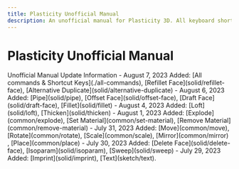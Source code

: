 ```yaml
---
title: Plasticity Unofficial Manual
description: An unofficial manual for Plasticity 3D. All keyboard shortcuts. Updated daily!
---
```


# Plasticity Unofficial Manual

<Cards>
    <Card title="All commands & Shortcut Keys" href="./all-commands" />
    <Card title="Getting Started" href="./start" />
    <Card title="3D Viewport" href="./3d-viewport" />
    <Card title="Tools" href="./tool" />
    <Card title="Common Commands" href="./common" />
    <Card title="Sketch Commands" href="./sketch" />
    <Card title="Solid Commands" href="./solid" />
    <Card title="CAD Essentials" href="./cad-essentials" />
</Cards>

<Callout type="info" emoji="ℹ️">
Unofficial Manual Update Information
- August 7, 2023 Added: [All commands & Shortcut Keys](./all-commands), [Refillet Face](solid/refillet-face), [Alternative Duplicate](solid/alternative-duplicate) 
- August 6, 2023 Added: [Pipe](solid/pipe), [Offset Face](solid/offset-face), [Draft Face](solid/draft-face), [Fillet](solid/fillet)
- August 4, 2023 Added: [Loft](solid/loft), [Thicken](solid/thicken) 
- August 1, 2023 Added: [Explode](common/explode), [Set Material](common/set-material), [Remove Material](common/remove-material) 
- July 31, 2023 Added: [Move](common/move), [Rotate](common/rotate), [Scale](common/scale), [Mirror](common/mirror) , [Place](common/place)  
- July 30, 2023 Added: [Delete Face](solid/delete-face), [Isoparam](solid/isoparam), [Sweep](solid/sweep) 
- July 29, 2023 Added: [Imprint](solid/imprint), [Text](sketch/text).
</Callout>
